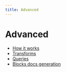 ```yaml
---
title: Advanced
---
```



# Advanced

- [How it works](/docs/advanced/how-it-works/)
- [Transforms](/docs/advanced/transforms/)
- [Queries](/docs/advanced/queries/)
- [Blocks docs generation](/docs/advanced/blocks-docs-generation/)
